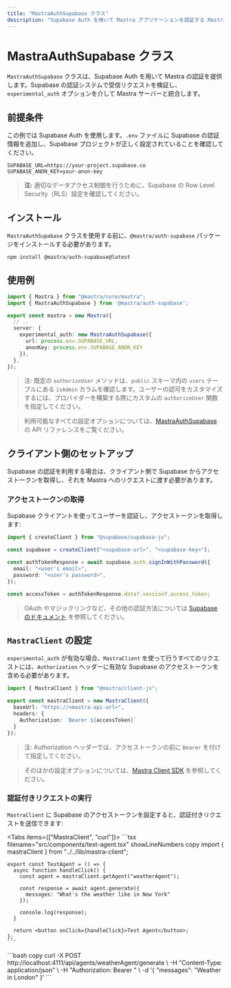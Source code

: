 ```yaml
---
title: "MastraAuthSupabase クラス"
description: "Supabase Auth を用いて Mastra アプリケーションを認証する MastraAuthSupabase クラスのドキュメント。"
---
```




# MastraAuthSupabase クラス

`MastraAuthSupabase` クラスは、Supabase Auth を用いて Mastra の認証を提供します。Supabase の認証システムで受信リクエストを検証し、`experimental_auth` オプションを介して Mastra サーバーと統合します。

## 前提条件

この例では Supabase Auth を使用します。`.env` ファイルに Supabase の認証情報を追加し、Supabase プロジェクトが正しく設定されていることを確認してください。

```env filename=".env" copy
SUPABASE_URL=https://your-project.supabase.co
SUPABASE_ANON_KEY=your-anon-key
```

> **注:** 適切なデータアクセス制御を行うために、Supabase の Row Level Security（RLS）設定を確認してください。

## インストール

`MastraAuthSupabase` クラスを使用する前に、`@mastra/auth-supabase` パッケージをインストールする必要があります。

```bash copy
npm install @mastra/auth-supabase@latest
```

## 使用例

```typescript {2,7-9} filename="src/mastra/index.ts" showLineNumbers copy
import { Mastra } from "@mastra/core/mastra";
import { MastraAuthSupabase } from '@mastra/auth-supabase';

export const mastra = new Mastra({
  // ..
  server: {
    experimental_auth: new MastraAuthSupabase({
      url: process.env.SUPABASE_URL,
      anonKey: process.env.SUPABASE_ANON_KEY
    }),
  },
});
```

> 注: 既定の `authorizeUser` メソッドは、`public` スキーマ内の `users` テーブルにある `isAdmin` カラムを確認します。ユーザーの認可をカスタマイズするには、プロバイダーを構築する際にカスタムの `authorizeUser` 関数を指定してください。

> 利用可能なすべての設定オプションについては、[MastraAuthSupabase](/reference/auth/supabase.mdx) の API リファレンスをご覧ください。

## クライアント側のセットアップ

Supabase の認証を利用する場合は、クライアント側で Supabase からアクセストークンを取得し、それを Mastra へのリクエストに渡す必要があります。

### アクセストークンの取得

Supabase クライアントを使ってユーザーを認証し、アクセストークンを取得します:

```typescript filename="lib/auth.ts" showLineNumbers copy
import { createClient } from "@supabase/supabase-js";

const supabase = createClient("<supabase-url>", "<supabase-key>");

const authTokenResponse = await supabase.auth.signInWithPassword({
  email: "<user's email>",
  password: "<user's password>",
});

const accessToken = authTokenResponse.data?.session?.access_token;
```

> OAuth やマジックリンクなど、その他の認証方法については [Supabase のドキュメント](https://supabase.com/docs/guides/auth) を参照してください。

## `MastraClient` の設定

`experimental_auth` が有効な場合、`MastraClient` を使って行うすべてのリクエストには、`Authorization` ヘッダーに有効な Supabase のアクセストークンを含める必要があります。

```typescript {6} filename="lib/mastra/mastra-client.ts" showLineNumbers copy
import { MastraClient } from "@mastra/client-js";

export const mastraClient = new MastraClient({
  baseUrl: "https://<mastra-api-url>",
  headers: {
    Authorization: `Bearer ${accessToken}`
  }
});
```

> 注: Authorization ヘッダーでは、アクセストークンの前に `Bearer` を付けて指定してください。

> そのほかの設定オプションについては、[Mastra Client SDK](/docs/server-db/mastra-client.mdx) を参照してください。

### 認証付きリクエストの実行

`MastraClient` に Supabase のアクセストークンを設定すると、認証付きリクエストを送信できます:

<Tabs items={["MastraClient", "curl"]}>
  <Tab>
    ```tsx filename="src/components/test-agent.tsx" showLineNumbers copy
    import { mastraClient } from "../../lib/mastra-client";

    export const TestAgent = () => {
      async function handleClick() {
        const agent = mastraClient.getAgent("weatherAgent");

        const response = await agent.generate({
          messages: "What's the weather like in New York"
        });

        console.log(response);
      }

      return <button onClick={handleClick}>Test Agent</button>;
    };
    ```
  </Tab>
  <Tab>
    ```bash copy
    curl -X POST http://localhost:4111/api/agents/weatherAgent/generate \
      -H "Content-Type: application/json" \
      -H "Authorization: Bearer <your-supabase-access-token>" \
      -d '{
        "messages": "Weather in London"
      }'
    ```
  </Tab>
</Tabs>